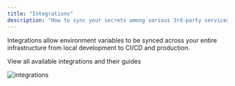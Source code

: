 ```yaml
---
title: "Integrations"
description: "How to sync your secrets among various 3rd-party services with KMS."
---
```


Integrations allow environment variables to be synced across your entire infrastructure from local development to CI/CD and production.

<Card title="View integrations" icon="link" href="/integrations/overview">
  View all available integrations and their guides
</Card>

![integrations](../../images/integrations.png)
